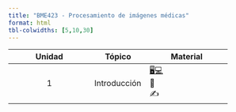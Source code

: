 ```yaml
---
title: "BME423 - Procesamiento de imágenes médicas"
format: html
tbl-colwidths: [5,10,30]
---
```


<!-- |  |  | \[📖\]⬛✍️ | -->

::: column-screen-inset-right
| Unidad | Tópico | Material |
|:----------------------:|----------------|------------------------|
| 1 | Introducción | [🖥️💻](/slides/lab-0.html "Lab slides"){aria-label="Lab 0 slides"} <br> 📖 <br> ✍️ |
:::
